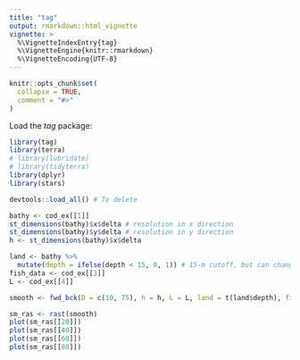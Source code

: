 ```yaml
---
title: "tag"
output: rmarkdown::html_vignette
vignette: >
  %\VignetteIndexEntry{tag}
  %\VignetteEngine{knitr::rmarkdown}
  %\VignetteEncoding{UTF-8}
---
```


```r
knitr::opts_chunk$set(
  collapse = TRUE,
  comment = "#>"
)
```

Load the *tag* package:
```r
library(tag)
library(terra)
# library(lubridate)
# library(tidyterra)
library(dplyr)
library(stars)
```

```r
devtools::load_all() # To delete

bathy <- cod_ex[[1]]
st_dimensions(bathy)$x$delta # resolution in x direction
st_dimensions(bathy)$y$delta # resolution in y direction
h <- st_dimensions(bathy)$x$delta

land <- bathy %>%
  mutate(depth = ifelse(depth < 15, 0, 1)) # 15-m cutoff, but can change as needed
fish_data <- cod_ex[[3]]
L <- cod_ex[[4]]
```

```r
smooth <- fwd_bck(D = c(10, 75), h = h, L = L, land = t(land$depth), fish_data = fish_data)

sm_ras <- rast(smooth)
plot(sm_ras[[20]])
plot(sm_ras[[40]])
plot(sm_ras[[60]])
plot(sm_ras[[80]])
```
